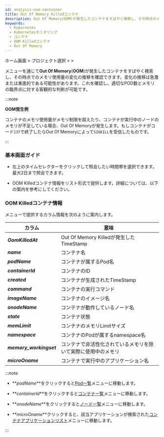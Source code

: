 ```yaml
---
id: analysis-oom-container
title: Out Of Memory Killedコンテナ
description: Out Of Memory(OOM)が発生したコンテナをすばやく検索し、その時点のメモリ使用量の変化を確認できます。
keywords:
  - Kubernetes
  - Kubernetesモニタリング
  - コンテナ
  - OOM Killedコンテナ
  - Out Of Memory
---
```


ホーム画面 > プロジェクト選択 > <Cmdname sid="side_container" className="uitext" /> > <Cmdname sid="side_oomContainer" className="uitext" />

<Cmdname sid="side_oomContainer" className="uitext" />メニューを通じて**Out Of Memory**(**OOM**)が発生したコンテナをすばやく検索し、その時点でのメモリ使用量の変化の推移を確認できます。変化の推移は急激または漸進的である可能性があります。これを確認し、適切なPOD数とメモリの臨界点に対する客観的な判断が可能です。

:::note 

**OOM発生例**

コンテナのメモリ使用量がメモリ制限を超えたり、コンテナが実行中のノードのメモリが不足している場合、Out Of Memoryが発生します。もしコンテナがコード`137`で終了したらOut Of Memoryによって`SIGKILL`を受信したものです。

:::

### 基本画面ガイド

<ImgLang img='whatap_kubernetes_analysis_oom_container_1.png' desc='Out of Memory Killedコンテナ' />

- 左上のタイムセレクターをクリックして照会したい時間帯を選択できます。最大2日まで照会できます。

- OOM Killedコンテナ情報をリスト形式で提供します。詳細については、以下の案内を参考にしてください。

### OOM Killedコンテナ情報

<Cmdname sid="side_oomContainer" className="uitext" />メニューで提供するカラム情報を次のように案内します。

| カラム                     | 意味                                 |
| ----------------------- | ---------------------------------- |
| **_OomKilledAt_**       | Out Of Memory Killedが発生したTimeStamp |
| **_name_**              | コンテナ名                              |
| **_podName_**           | コンテナが属するPod名                       |
| **_containerId_**       | コンテナのID                            |
| **_created_**           | コンテナが生成されたTimeStamp                |
| **_command_**           | コンテナの実行コマンド                        |
| **_imageName_**         | コンテナのイメージ名                         |
| **_onodeName_**         | コンテナが動作しているノード名                    |
| **_state_**             | コンテナ状態                             |
| **_memLimit_**          | コンテナのメモリLimitサイズ                   |
| **_namespace_**         | コンテナのPodが属するnamespace名             |
| **_memory_workingset_** | コンテナで非活性化されているメモリを除いて実際に使用中のメモリ    |
| **_microOname_**        | コンテナで実行中のアプリケーション名                 |

:::note 

- **_podName_**をクリックすると[Pod一覧](/kubernetes/resource-pod-list)メニューに移動します。 

- **_containerId_**をクリックすると[コンテナ一覧](/kubernetes/resource-container-list)メニューに移動します。

- **_onodeName_**をクリックすると[ノード一覧](/kubernetes/resource-node-list)メニューに移動します。 

- **_microOname_**クリックすると、該当アプリケーションが検索された[コンテナアプリケーションリスト](/kubernetes/resource-application-list)メニューに移動します。 

:::
